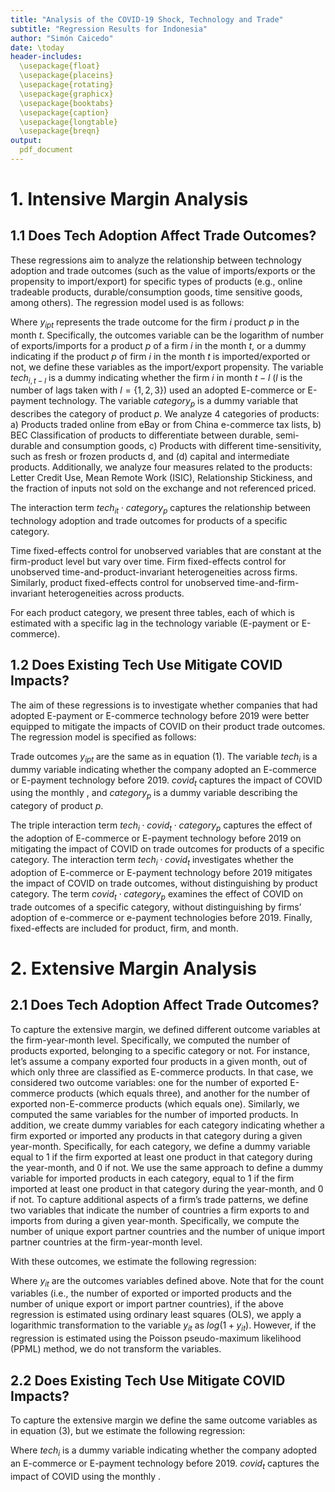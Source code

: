 ```yaml
---
title: "Analysis of the COVID-19 Shock, Technology and Trade"
subtitle: "Regression Results for Indonesia"
author: "Simón Caicedo"
date: \today
header-includes:
  \usepackage{float}
  \usepackage{placeins}
  \usepackage{rotating}
  \usepackage{graphicx}
  \usepackage{booktabs}
  \usepackage{caption}
  \usepackage{longtable}
  \usepackage{breqn}
output:
  pdf_document
---
```



# 1. Intensive Margin Analysis

## 1.1 Does Tech Adoption Affect Trade Outcomes?

These regressions aim to analyze the relationship between technology adoption and trade outcomes (such as the value of imports/exports or the propensity to import/export) for specific types of products (e.g., online tradeable products, durable/consumption goods, time sensitive goods, among others). The regression model used is as follows:

\begin{equation}\label{reg_1}
    y_{ipt} = \alpha_0 + \alpha_1 tech_{i,t-l} \cdot category_{p} + \alpha_2 tech_{it} + FE_p + FE_i + FE_t + \epsilon_{ipt} 
\end{equation}


Where $y_{ipt}$ represents the trade outcome for the firm $i$ product $p$ in the month $t$. Specifically, the outcomes variable can be the logarithm of number of exports/imports for a product $p$ of a firm $i$ in the month $t$, or a dummy indicating if the product $p$ of firm $i$ in the month $t$ is imported/exported or not, we define these variables as the import/export propensity. The variable $tech_{i,t-l}$ is a dummy indicating whether the firm $i$ in month $t-l$ ($l$ is the number of lags taken with $l = \{1,2,3\}$) used an adopted E-commerce or E-payment technology. The variable $category_p$ is a dummy variable that describes the category of product $p$. We analyze 4 categories of products: a) Products traded online from eBay or from China e-commerce tax lists, b) BEC Classification of products to differentiate between durable, semi-durable and consumption goods, c) Products with different time-sensitivity, such as fresh or frozen products d, and (d) capital and intermediate products.  Additionally, we analyze four measures related to the products: Letter Credit Use, Mean Remote Work (ISIC), Relationship Stickiness, and the fraction of inputs not sold on the exchange and not referenced priced.

The interaction term $tech_{it} \cdot category_{p}$ captures the relationship between technology adoption and trade outcomes for products of a specific category.

Time fixed-effects control for unobserved variables that are constant at the firm-product level but vary over time. Firm fixed-effects control for unobserved time-and-product-invariant heterogeneities across firms. Similarly, product fixed-effects control for unobserved time-and-firm-invariant heterogeneities across products.

For each product category, we present three tables, each of which is estimated with a specific lag in the technology variable (E-payment or E-commerce).



## 1.2 Does Existing Tech Use Mitigate COVID Impacts?

The aim of these regressions is to investigate whether companies that had adopted E-payment or E-commerce technology before 2019 were better equipped to mitigate the impacts of COVID on their product trade outcomes. The regression model is specified as follows:

\begin{dmath}\label{reg_2}
y_{ipt} = \alpha_0 + \alpha_1 tech_i \cdot covid_t + \alpha_2 tech_i \cdot covid_t \cdot category_p + \alpha_3 covid_t \cdot category_p + FE_p + FE_i + FE_t + \epsilon_{ipt}
\end{dmath}

Trade outcomes $y_{ipt}$ are the same as in equation (1). The variable $tech_i$ is a dummy variable indicating whether the company adopted an E-commerce or E-payment technology before 2019. $covid_t$ captures the impact of COVID using the monthly \textit{Stringency Index}, and $category_p$ is a dummy variable describing the category of product $p$.

The triple interaction term $tech_i \cdot covid_t \cdot category_p$ captures the effect of the adoption of E-commerce or E-payment technology before 2019 on mitigating the impact of COVID on trade outcomes for products of a specific category. The interaction term $tech_i \cdot covid_t$ investigates whether the adoption of E-commerce or E-payment technology before 2019 mitigates the impact of COVID on trade outcomes, without distinguishing by product category. The term $covid_t \cdot category_p$ examines the effect of COVID on trade outcomes of a specific category, without distinguishing by firms' adoption of e-commerce or e-payment technologies before 2019. Finally, fixed-effects are included for product, firm, and month.



# 2. Extensive Margin Analysis

## 2.1 Does Tech Adoption Affect Trade Outcomes?

To capture the extensive margin, we defined different outcome variables at the firm-year-month level. Specifically, we computed the number of products exported, belonging to a specific category or not. For instance, let's assume a company exported four products in a given month, out of which only three are classified as E-commerce products. In that case, we considered two outcome variables: one for the number of exported E-commerce products (which equals three), and another for the number of exported non-E-commerce products (which equals one). Similarly, we computed the same variables for the number of imported products. In addition, we create dummy variables for each category indicating whether a firm exported or imported any products in that category during a given year-month. Specifically, for each category, we define a dummy variable equal to 1 if the firm exported at least one product in that category during the year-month, and 0 if not. We use the same approach to define a dummy variable for imported products in each category, equal to 1 if the firm imported at least one product in that category during the year-month, and 0 if not. To capture additional aspects of a firm's trade patterns, we define two variables that indicate the number of countries a firm exports to and imports from during a given year-month. Specifically, we compute the number of unique export partner countries and the number of unique import partner countries at the firm-year-month level.

With these outcomes, we estimate the following regression:

\begin{equation}\label{reg_1_ext}
y_{it} = \alpha_0 + \alpha_1 tech_{i,t-l} + FE_{i} + FE_{t} + \varepsilon_{it}
\end{equation}

Where $y_{it}$ are the outcomes variables defined above. Note that for the count variables (i.e., the number of exported or imported products and the number of unique export or import partner countries), if the above regression is estimated using ordinary least squares (OLS), we apply a logarithmic transformation to the variable $y_{it}$ as $log(1 + y_{it})$. However, if the regression is estimated using the Poisson pseudo-maximum likelihood (PPML) method, we do not transform the variables.



## 2.2 Does Existing Tech Use Mitigate COVID Impacts?

To capture the extensive margin we define the same outcome variables as in equation (3), but we estimate the following regression:


\begin{equation}\label{reg_2_ext}
y_{it} = \alpha_0 + \alpha_1 tech_{i}\cdot covid_t + FE_{i} + FE_{t} + \varepsilon_{it}
\end{equation}

Where $tech_i$ is a dummy variable indicating whether the company adopted an E-commerce or E-payment technology before 2019. $covid_t$ captures the impact of COVID using the monthly \textit{Stringency Index}.
